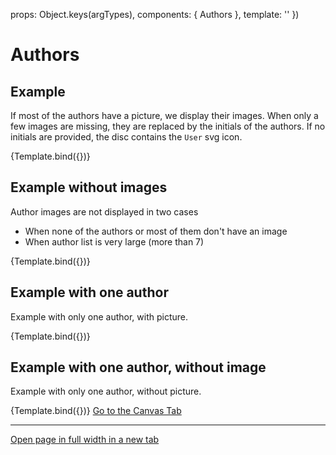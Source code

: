 
<Meta
  title="Components/Authors"
  component={Authors}
/>

  props: Object.keys(argTypes),
  components: { Authors },
  template: '<Authors :authors="authors" />'
})


# Authors


## Example

If most of the authors have a picture, we display their images. 
When only a few images are missing, they are replaced by the initials of the authors.
If no initials are provided, the disc contains the `User` svg icon. 

<Canvas>
  <Story
    name="Example"
    args={{
      authors:[
        {
          name: 'Maria Muster',
          img: 'https://picsum.photos/120/120/?image=29',
        },
        {
          name: 'Hans Höllman',
          initials: 'HH'
        },
        {
          name: 'Jean-Jaques Langerename',
          img: 'https://picsum.photos/120/120/?image=30',
          url: '#'
        },
        {
          name: 'Sofia de Souza',
        },
        {
          name: 'Katja Anna-Beerli',
          img: 'https://picsum.photos/120/120/?image=32',
        }
      ]
    }}
  >
    {Template.bind({})}
  </Story>
</Canvas>

<ArgsTable story="Example" />


## Example without images

Author images are not displayed in two cases
- When none of the authors or most of them don't have an image
- When author list is very large (more than 7)

<Canvas>
  <Story
    name="Example w/o pictures"
    args={{
      authors:[
        {
          name: 'Maria Muster',
        },
        {
          name: 'Jean-Jaques Langerename',
          url: '#'
        },
        {
          name: 'Hans Höllman',
        },
        {
          name: 'Katja Anna-Beerli',
        }
      ]
    }}
  >
    {Template.bind({})}
  </Story>
</Canvas>


## Example with one author

Example with only one author, with picture.

<Canvas>
  <Story
    name="One author"
    args={{
      authors:[
        {
          name: 'Jean-Marie Rolf-Arnaud-Peterson',
          img: 'https://picsum.photos/120/120/?image=29',
        },
      ]
    }}
  >
    {Template.bind({})}
  </Story>
</Canvas>

## Example with one author, without image

Example with only one author, without picture.

<Canvas>
  <Story
    name="One author w/o picture"
    args={{
      authors:[
        {
          name: 'Maria Muster',
        }
      ]
    }}
  >
    {Template.bind({})}
  </Story>
</Canvas>

<a href="?path=/story/components-authors--example">
  Go to the Canvas Tab
</a>

---
<a href="?id=components-authors--example&args=&viewMode=story" target="_blank">
  Open page in full width in a new tab
</a>

